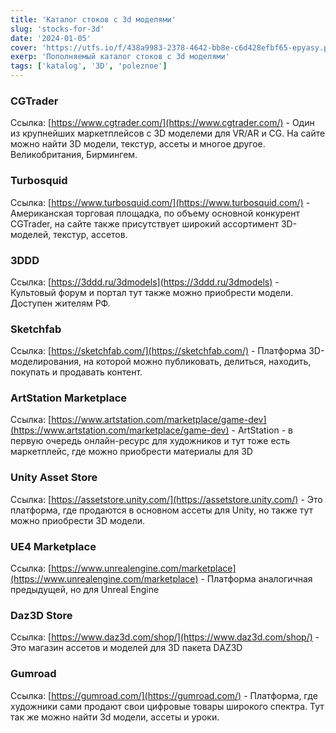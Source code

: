 ```yaml
---
title: 'Каталог стоков с 3d моделями'
slug: 'stocks-for-3d'
date: '2024-01-05'
cover: 'https://utfs.io/f/438a9983-2378-4642-bb8e-c6d428efbf65-epyasy.png'
exerp: 'Пополняемый каталог стоков с 3d моделями'
tags: ['katalog', '3D', 'poleznoe']
---
```



### CGTrader

Ссылка: [https://www.cgtrader.com/](https://www.cgtrader.com/) - Один из крупнейших маркетплейсов с 3D моделеми для VR/AR и CG. На сайте можно найти 3D модели, текстур, ассеты и многое другое. Великобритания, Бирмингем.


### Turbosquid

Ссылка: [https://www.turbosquid.com/](https://www.turbosquid.com/) - Американская торговая площадка, по объему основной конкурент CGTrader, на сайте также присутствует широкий ассортимент 3D-моделей, текстур, ассетов.


### 3DDD

Ссылка: [https://3ddd.ru/3dmodels](https://3ddd.ru/3dmodels) - Культовый форум и портал тут также можно приобрести модели. Доступен жителям РФ.


### Sketchfab

Ссылка: [https://sketchfab.com/](https://sketchfab.com/) - Платформа 3D-моделирования, на которой можно публиковать, делиться, находить, покупать и продавать контент.


### ArtStation Marketplace

Ссылка: [https://www.artstation.com/marketplace/game-dev](https://www.artstation.com/marketplace/game-dev) - ArtStation - в первую очередь онлайн-ресурс для художников и тут тоже есть маркетплейс, где можно приобрести материалы для 3D


### Unity Asset Store

Ссылка: [https://assetstore.unity.com/](https://assetstore.unity.com/) - Это платформа, где продаются в основном ассеты для Unity, но также тут можно приобрести 3D модели.


### UE4 Marketplace

Ссылка: [https://www.unrealengine.com/marketplace](https://www.unrealengine.com/marketplace) - Платформа аналогичная предыдущей, но для Unreal Engine


### Daz3D Store

Ссылка: [https://www.daz3d.com/shop/](https://www.daz3d.com/shop/) - Это магазин ассетов и моделей для 3D пакета DAZ3D


### Gumroad

Ссылка: [https://gumroad.com/](https://gumroad.com/) - Платформа, где художники сами продают свои цифровые товары широкого спектра. Тут так же можно найти 3d модели, ассеты и уроки.


